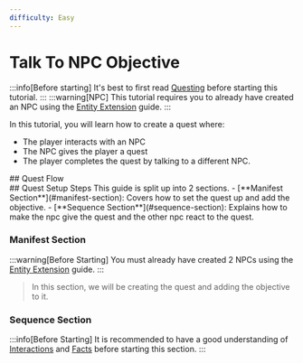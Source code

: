 ```yaml
---
difficulty: Easy
---
```



# Talk To NPC Objective

:::info[Before starting]
It's best to first read [Questing](./index.mdx) before starting this tutorial.
:::
:::warning[NPC]
This tutorial requires you to already have created an NPC using the [Entity Extension](../04-entity-extension/index.mdx) guide.
:::

In this tutorial, you will learn how to create a quest where:
- The player interacts with an NPC
- The NPC gives the player a quest
- The player completes the quest by talking to a different NPC.

<SplitLayout>
<Section divider='left'>
## Quest Flow
<StateFlow
  nodes={[
    {
      id: 'not-started',
      title: 'Not Started',
      facts: ['Talk Quest Fact = 0'],
      className: 'bg-gray-100 dark:bg-zinc-600 ring-1 ring-[#1f2937] dark:ring-white',
      description: 'Player hasn\'t started the quest yet',
      icon: 'tabler:circle-dot',
      transitions: [
        { 
          targetId: 'quest-received', 
          label: 'Talk to First NPC', 
          icon: 'tabler:message-circle' 
        }
      ]
    },
    {
      id: 'quest-received',
      title: 'Quest Received',
      facts: ['Talk Quest Fact = 1'],
      className: 'bg-[#eef9fd] dark:bg-[#193c47] ring-cyan-500 border-cyan-100 dark:border-cyan-800',
      description: 'Player has received the quest from the first NPC',
      icon: 'tabler:message-circle',
      transitions: [
        { 
          targetId: 'completed', 
          label: 'Talk to Second NPC', 
          icon: 'tabler:message-circle-2' 
        }
      ]
    },
    {
      id: 'completed',
      title: 'Completed',
      facts: ['Talk Quest Fact = 2'],
      className: 'bg-[#e6f6e6] dark:bg-[#003100] ring-[#009400] border-green-100 dark:border-green-800',
      description: 'Player has completed the quest by talking to the second NPC',
      icon: 'tabler:check-circle',
      transitions: [
        { 
          targetId: 'not-started', 
          label: 'Reset Quest', 
          icon: 'tabler:arrow-back-up' 
        }
      ]
    }
  ]}
/>
</Section>
<Section divider='right'>
## Quest Setup Steps
This guide is split up into 2 sections. 
- [**Manifest Section**](#manifest-section): Covers how to set the quest up and add the objective.
- [**Sequence Section**](#sequence-section): Explains how to make the npc give the quest and the other npc react to the quest.

</Section>
</SplitLayout>

### Manifest Section
:::warning[Before Starting]
You must already have created 2 NPCs using the [Entity Extension](../04-entity-extension/index.mdx) guide.
:::
> In this section, we will be creating the quest and adding the objective to it.

### Sequence Section
:::info[Before Starting]
It is recommended to have a good understanding of [Interactions](../01-interactions/index.mdx) and [Facts](../03-facts/index.mdx) before starting this section.
:::